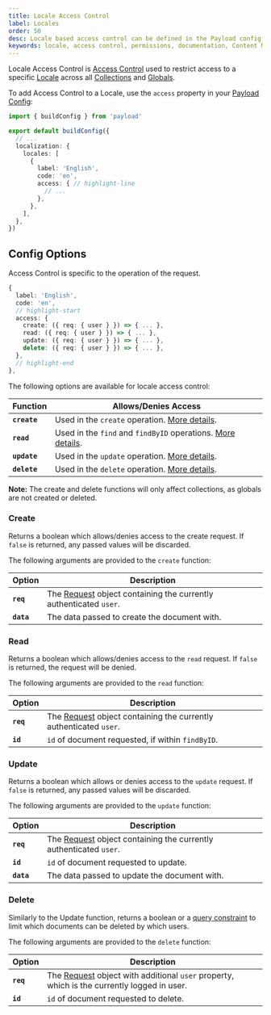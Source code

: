 ```yaml
---
title: Locale Access Control
label: Locales
order: 50
desc: Locale based access control can be defined in the Payload config, allowing you to set CRUD permissions based on the locale of the request.
keywords: locale, access control, permissions, documentation, Content Management System, cms, headless, javascript, node, react, nextjs
---
```


Locale Access Control is [Access Control](../access-control) used to restrict access to a specific [Locale](../configuration/localization) across all [Collections](../collections/overview) and [Globals](../globals/overview).

To add Access Control to a Locale, use the `access` property in your [Payload Config](../configuration/overview):

```ts
import { buildConfig } from 'payload'

export default buildConfig({
  // ...
  localization: {
    locales: [
      {
        label: 'English',
        code: 'en',
        access: { // highlight-line
          // ...
        },
      },
    ],
  },
})
```

## Config Options

Access Control is specific to the operation of the request.

```ts
{
  label: 'English',
  code: 'en',
  // highlight-start
  access: {
    create: ({ req: { user } }) => { ... },
    read: ({ req: { user } }) => { ... },
    update: ({ req: { user } }) => { ... },
    delete: ({ req: { user } }) => { ... },
  },
  // highlight-end
},
```

The following options are available for locale access control:

| Function                | Allows/Denies Access                         |
| ----------------------- | -------------------------------------------- |
| **`create`** | Used in the `create` operation. [More details](#create). |
| **`read`**     | Used in the `find` and `findByID` operations. [More details](#read). |
| **`update`** | Used in the `update` operation. [More details](#update). |
| **`delete`** | Used in the `delete` operation. [More details](#delete). |

<Banner type="warning">
  <strong>Note:</strong>
  The create and delete functions will only affect collections, as globals are not created or deleted.
</Banner>


### Create

Returns a boolean which allows/denies access to the create request. If `false` is returned, any passed values will be discarded.

The following arguments are provided to the `create` function:

| Option     | Description                                                                                                                  |
| ---------- | ---------------------------------------------------------------------------------------------------------------------------- |
| **`req`**  | The [Request](https://developer.mozilla.org/en-US/docs/Web/API/Request) object containing the currently authenticated `user`. |
| **`data`** | The data passed to create the document with.                                                                                 |

### Read

Returns a boolean which allows/denies access to the `read` request. If `false` is returned, the request will be denied.

The following arguments are provided to the `read` function:

| Option    | Description                                                                |
| --------- | -------------------------------------------------------------------------- |
| **`req`** | The [Request](https://developer.mozilla.org/en-US/docs/Web/API/Request) object containing the currently authenticated `user`. |
| **`id`**  | `id` of document requested, if within `findByID`.                           |

### Update

Returns a boolean which allows or denies access to the `update` request. If `false` is returned, any passed values will be discarded.

The following arguments are provided to the `update` function:

| Option     | Description                                                                |
| ---------- | -------------------------------------------------------------------------- |
| **`req`**  | The [Request](https://developer.mozilla.org/en-US/docs/Web/API/Request) object containing the currently authenticated `user`. |
| **`id`**   | `id` of document requested to update.                                       |
| **`data`** | The data passed to update the document with.


### Delete

Similarly to the Update function, returns a boolean or a [query constraint](/docs/queries/overview) to limit which documents can be deleted by which users.

The following arguments are provided to the `delete` function:

| Option    | Description                                                                                         |
| --------- | --------------------------------------------------------------------------------------------------- |
| **`req`** | The [Request](https://developer.mozilla.org/en-US/docs/Web/API/Request) object with additional `user` property, which is the currently logged in user. |
| **`id`**  | `id` of document requested to delete.
